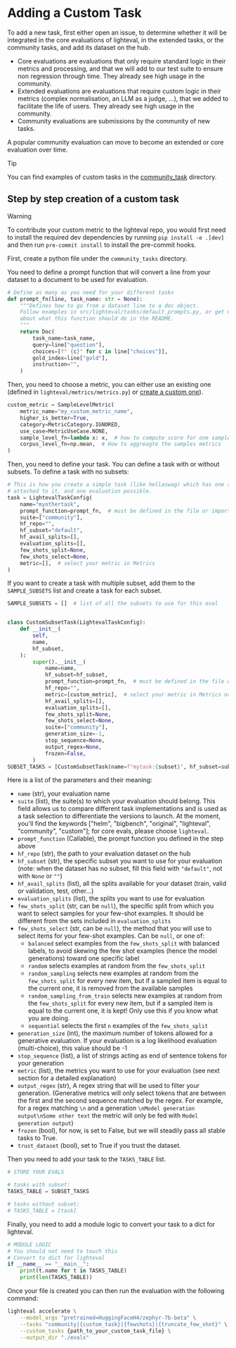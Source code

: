 # Adding a Custom Task

To add a new task, first either open an issue, to determine whether it will be
integrated in the core evaluations of lighteval, in the extended tasks, or the
community tasks, and add its dataset on the hub.

- Core evaluations are evaluations that only require standard logic in their
  metrics and processing, and that we will add to our test suite to ensure non
  regression through time. They already see high usage in the community.
- Extended evaluations are evaluations that require custom logic in their
  metrics (complex normalisation, an LLM as a judge, ...), that we added to
  facilitate the life of users. They already see high usage in the community.
- Community evaluations are submissions by the community of new tasks.

A popular community evaluation can move to become an extended or core evaluation over time.

> [!TIP]
> You can find examples of custom tasks in the <a href="https://github.com/huggingface/lighteval/tree/main/community_tasks">community_task</a> directory.

## Step by step creation of a custom task

> [!WARNING]
> To contribute your custom metric to the lighteval repo, you would first need
> to install the required dev dependencies by running `pip install -e .[dev]`
> and then run `pre-commit install` to install the pre-commit hooks.

First, create a python file under the `community_tasks` directory.

You need to define a prompt function that will convert a line from your
dataset to a document to be used for evaluation.

```python
# Define as many as you need for your different tasks
def prompt_fn(line, task_name: str = None):
    """Defines how to go from a dataset line to a doc object.
    Follow examples in src/lighteval/tasks/default_prompts.py, or get more info
    about what this function should do in the README.
    """
    return Doc(
        task_name=task_name,
        query=line["question"],
        choices=[f" {c}" for c in line["choices"]],
        gold_index=line["gold"],
        instruction="",
    )
```

Then, you need to choose a metric, you can either use an existing one (defined
in `lighteval/metrics/metrics.py`) or [create a custom one](adding-a-new-metric)).

```python
custom_metric = SampleLevelMetric(
    metric_name="my_custom_metric_name",
    higher_is_better=True,
    category=MetricCategory.IGNORED,
    use_case=MetricUseCase.NONE,
    sample_level_fn=lambda x: x,  # how to compute score for one sample
    corpus_level_fn=np.mean,  # How to aggreagte the samples metrics
)
```

Then, you need to define your task. You can define a task with or without subsets.
To define a task with no subsets:

```python
# This is how you create a simple task (like hellaswag) which has one single subset
# attached to it, and one evaluation possible.
task = LightevalTaskConfig(
    name="myothertask",
    prompt_function=prompt_fn,  # must be defined in the file or imported from src/lighteval/tasks/tasks_prompt_formatting.py
    suite=["community"],
    hf_repo="",
    hf_subset="default",
    hf_avail_splits=[],
    evaluation_splits=[],
    few_shots_split=None,
    few_shots_select=None,
    metric=[],  # select your metric in Metrics
)
```

If you want to create a task with multiple subset, add them to the
`SAMPLE_SUBSETS` list and create a task for each subset.

```python
SAMPLE_SUBSETS = []  # list of all the subsets to use for this eval


class CustomSubsetTask(LightevalTaskConfig):
    def __init__(
        self,
        name,
        hf_subset,
    ):
        super().__init__(
            name=name,
            hf_subset=hf_subset,
            prompt_function=prompt_fn,  # must be defined in the file or imported from src/lighteval/tasks/tasks_prompt_formatting.py
            hf_repo="",
            metric=[custom_metric],  # select your metric in Metrics or use your custom_metric
            hf_avail_splits=[],
            evaluation_splits=[],
            few_shots_split=None,
            few_shots_select=None,
            suite=["community"],
            generation_size=-1,
            stop_sequence=None,
            output_regex=None,
            frozen=False,
        )
SUBSET_TASKS = [CustomSubsetTask(name=f"mytask:{subset}", hf_subset=subset) for subset in SAMPLE_SUBSETS]
```

Here is a list of the parameters and their meaning:

- `name` (str), your evaluation name
- `suite` (list), the suite(s) to which your evaluation should belong. This
  field allows us to compare different task implementations and is used as a
  task selection to differentiate the versions to launch. At the moment, you'll
  find the keywords ["helm", "bigbench", "original", "lighteval", "community",
  "custom"]; for core evals, please choose `lighteval`.
- `prompt_function` (Callable), the prompt function you defined in the step
  above
- `hf_repo` (str), the path to your evaluation dataset on the hub
- `hf_subset` (str), the specific subset you want to use for your evaluation
  (note: when the dataset has no subset, fill this field with `"default"`, not
  with `None` or `""`)
- `hf_avail_splits` (list), all the splits available for your dataset (train,
  valid or validation, test, other...)
- `evaluation_splits` (list), the splits you want to use for evaluation
- `few_shots_split` (str, can be `null`), the specific split from which you
  want to select samples for your few-shot examples. It should be different
  from the sets included in `evaluation_splits`
- `few_shots_select` (str, can be `null`), the method that you will use to
  select items for your few-shot examples. Can be `null`, or one of:
    - `balanced` select examples from the `few_shots_split` with balanced
      labels, to avoid skewing the few shot examples (hence the model
      generations) toward one specific label
    - `random` selects examples at random from the `few_shots_split`
    - `random_sampling` selects new examples at random from the
      `few_shots_split` for every new item, but if a sampled item is equal to
      the current one, it is removed from the available samples
    - `random_sampling_from_train` selects new examples at random from the
      `few_shots_split` for every new item, but if a sampled item is equal to
      the current one, it is kept! Only use this if you know what you are
      doing.
    - `sequential` selects the first `n` examples of the `few_shots_split`
- `generation_size` (int), the maximum number of tokens allowed for a
  generative evaluation. If your evaluation is a log likelihood evaluation
  (multi-choice), this value should be -1
- `stop_sequence` (list), a list of strings acting as end of sentence tokens
  for your generation
- `metric` (list), the metrics you want to use for your evaluation (see next
  section for a detailed explanation)
- `output_regex` (str), A regex string that will be used to filter your
  generation. (Generative metrics will only select tokens that are between the
  first and the second sequence matched by the regex. For example, for a regex
  matching `\n` and a generation `\nModel generation output\nSome other text`
  the metric will only be fed with `Model generation output`)
- `frozen` (bool), for now, is set to False, but we will steadily pass all
  stable tasks to True.
- `trust_dataset` (bool), set to True if you trust the dataset.


Then you need to add your task to the `TASKS_TABLE` list.

```python
# STORE YOUR EVALS

# tasks with subset:
TASKS_TABLE = SUBSET_TASKS

# tasks without subset:
# TASKS_TABLE = [task]
```

Finally, you need to add a module logic to convert your task to a dict for lighteval.

```python
# MODULE LOGIC
# You should not need to touch this
# Convert to dict for lighteval
if __name__ == "__main__":
    print(t.name for t in TASKS_TABLE)
    print(len(TASKS_TABLE))
```

Once your file is created you can then run the evaluation with the following command:

```bash
lighteval accelerate \
    --model_args "pretrained=HuggingFaceH4/zephyr-7b-beta" \
    --tasks "community|{custom_task}|{fewshots}|{truncate_few_shot}" \
    --custom_tasks {path_to_your_custom_task_file} \
    --output_dir "./evals"
```
